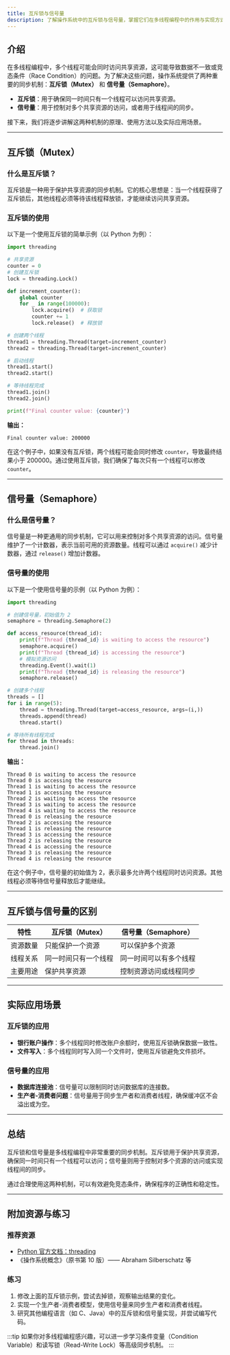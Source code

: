 ```yaml
---
title: 互斥锁与信号量
description: 了解操作系统中的互斥锁与信号量，掌握它们在多线程编程中的作用与实现方式。
---
```


## 介绍

在多线程编程中，多个线程可能会同时访问共享资源，这可能导致数据不一致或竞态条件（Race Condition）的问题。为了解决这些问题，操作系统提供了两种重要的同步机制：**互斥锁（Mutex）** 和 **信号量（Semaphore）**。

- **互斥锁**：用于确保同一时间只有一个线程可以访问共享资源。
- **信号量**：用于控制对多个共享资源的访问，或者用于线程间的同步。

接下来，我们将逐步讲解这两种机制的原理、使用方法以及实际应用场景。

---

## 互斥锁（Mutex）

### 什么是互斥锁？

互斥锁是一种用于保护共享资源的同步机制。它的核心思想是：当一个线程获得了互斥锁后，其他线程必须等待该线程释放锁，才能继续访问共享资源。

### 互斥锁的使用

以下是一个使用互斥锁的简单示例（以 Python 为例）：

```python
import threading

# 共享资源
counter = 0
# 创建互斥锁
lock = threading.Lock()

def increment_counter():
    global counter
    for _ in range(100000):
        lock.acquire()  # 获取锁
        counter += 1
        lock.release()  # 释放锁

# 创建两个线程
thread1 = threading.Thread(target=increment_counter)
thread2 = threading.Thread(target=increment_counter)

# 启动线程
thread1.start()
thread2.start()

# 等待线程完成
thread1.join()
thread2.join()

print(f"Final counter value: {counter}")
```

**输出：**
```
Final counter value: 200000
```

在这个例子中，如果没有互斥锁，两个线程可能会同时修改 `counter`，导致最终结果小于 200000。通过使用互斥锁，我们确保了每次只有一个线程可以修改 `counter`。

---

## 信号量（Semaphore）

### 什么是信号量？

信号量是一种更通用的同步机制，它可以用来控制对多个共享资源的访问。信号量维护了一个计数器，表示当前可用的资源数量。线程可以通过 `acquire()` 减少计数器，通过 `release()` 增加计数器。

### 信号量的使用

以下是一个使用信号量的示例（以 Python 为例）：

```python
import threading

# 创建信号量，初始值为 2
semaphore = threading.Semaphore(2)

def access_resource(thread_id):
    print(f"Thread {thread_id} is waiting to access the resource")
    semaphore.acquire()
    print(f"Thread {thread_id} is accessing the resource")
    # 模拟资源访问
    threading.Event().wait(1)
    print(f"Thread {thread_id} is releasing the resource")
    semaphore.release()

# 创建多个线程
threads = []
for i in range(5):
    thread = threading.Thread(target=access_resource, args=(i,))
    threads.append(thread)
    thread.start()

# 等待所有线程完成
for thread in threads:
    thread.join()
```

**输出：**
```
Thread 0 is waiting to access the resource
Thread 0 is accessing the resource
Thread 1 is waiting to access the resource
Thread 1 is accessing the resource
Thread 2 is waiting to access the resource
Thread 3 is waiting to access the resource
Thread 4 is waiting to access the resource
Thread 0 is releasing the resource
Thread 2 is accessing the resource
Thread 1 is releasing the resource
Thread 3 is accessing the resource
Thread 2 is releasing the resource
Thread 4 is accessing the resource
Thread 3 is releasing the resource
Thread 4 is releasing the resource
```

在这个例子中，信号量的初始值为 2，表示最多允许两个线程同时访问资源。其他线程必须等待信号量释放后才能继续。

---

## 互斥锁与信号量的区别

| 特性            | 互斥锁（Mutex）         | 信号量（Semaphore）       |
|-----------------|------------------------|--------------------------|
| 资源数量        | 只能保护一个资源        | 可以保护多个资源          |
| 线程关系        | 同一时间只有一个线程    | 同一时间可以有多个线程    |
| 主要用途        | 保护共享资源            | 控制资源访问或线程同步    |

---

## 实际应用场景

### 互斥锁的应用
- **银行账户操作**：多个线程同时修改账户余额时，使用互斥锁确保数据一致性。
- **文件写入**：多个线程同时写入同一个文件时，使用互斥锁避免文件损坏。

### 信号量的应用
- **数据库连接池**：信号量可以限制同时访问数据库的连接数。
- **生产者-消费者问题**：信号量用于同步生产者和消费者线程，确保缓冲区不会溢出或为空。

---

## 总结

互斥锁和信号量是多线程编程中非常重要的同步机制。互斥锁用于保护共享资源，确保同一时间只有一个线程可以访问；信号量则用于控制对多个资源的访问或实现线程间的同步。

通过合理使用这两种机制，可以有效避免竞态条件，确保程序的正确性和稳定性。

---

## 附加资源与练习

### 推荐资源
- [Python 官方文档：threading](https://docs.python.org/3/library/threading.html)
- 《操作系统概念》（原书第 10 版）—— Abraham Silberschatz 等

### 练习
1. 修改上面的互斥锁示例，尝试去掉锁，观察输出结果的变化。
2. 实现一个生产者-消费者模型，使用信号量来同步生产者和消费者线程。
3. 研究其他编程语言（如 C、Java）中的互斥锁和信号量实现，并尝试编写代码。

:::tip
如果你对多线程编程感兴趣，可以进一步学习条件变量（Condition Variable）和读写锁（Read-Write Lock）等高级同步机制。
:::